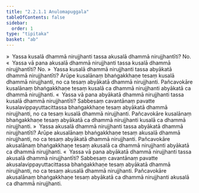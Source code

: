 ```yaml
---
title: "2.2.1.1 Anulomapuggala"
tableOfContents: false
sidebar:
  order: 1
type: "tipitaka"
basket: "ab"
---
```



<DynamicBreadcrumb />

<Division number="99">

<Paragraph number="439">
»  Yassa kusalā dhammā nirujjhanti tassa akusalā dhammā nirujjhantīti? No.
</Paragraph>

<Paragraph number="440">
«  Yassa vā pana akusalā dhammā nirujjhanti tassa kusalā dhammā nirujjhantīti? No.
</Paragraph>

<Paragraph number="441">
»  Yassa kusalā dhammā nirujjhanti tassa abyākatā dhammā nirujjhantīti?
</Paragraph>

<Paragraph number="442">
Arūpe kusalānaṃ bhaṅgakkhaṇe tesaṃ kusalā dhammā nirujjhanti, no ca tesaṃ abyākatā dhammā nirujjhanti. Pañcavokāre kusalānaṃ bhaṅgakkhaṇe tesaṃ kusalā ca dhammā nirujjhanti abyākatā ca dhammā nirujjhanti.
</Paragraph>

<Paragraph number="443">
«  Yassa vā pana abyākatā dhammā nirujjhanti tassa kusalā dhammā nirujjhantīti?
</Paragraph>

<Paragraph number="444">
Sabbesaṃ cavantānaṃ pavatte kusalavippayuttacittassa bhaṅgakkhaṇe tesaṃ abyākatā dhammā nirujjhanti, no ca tesaṃ kusalā dhammā nirujjhanti. Pañcavokāre kusalānaṃ bhaṅgakkhaṇe tesaṃ abyākatā ca dhammā nirujjhanti kusalā ca dhammā nirujjhanti.
</Paragraph>

</Division>
<Division number="100">

<Paragraph number="445">
»  Yassa akusalā dhammā nirujjhanti tassa abyākatā dhammā nirujjhantīti?
</Paragraph>

<Paragraph number="446">
Arūpe akusalānaṃ bhaṅgakkhaṇe tesaṃ akusalā dhammā nirujjhanti, no ca tesaṃ abyākatā dhammā nirujjhanti. Pañcavokāre akusalānaṃ bhaṅgakkhaṇe tesaṃ akusalā ca dhammā nirujjhanti abyākatā ca dhammā nirujjhanti.
</Paragraph>

<Paragraph number="447">
«  Yassa vā pana abyākatā dhammā nirujjhanti tassa akusalā dhammā nirujjhantīti?
</Paragraph>

<Paragraph number="448">
Sabbesaṃ cavantānaṃ pavatte akusalavippayuttacittassa bhaṅgakkhaṇe tesaṃ abyākatā dhammā nirujjhanti, no ca tesaṃ akusalā dhammā nirujjhanti. Pañcavokāre akusalānaṃ bhaṅgakkhaṇe tesaṃ abyākatā ca dhammā nirujjhanti akusalā ca dhammā nirujjhanti.
</Paragraph>
</Division>